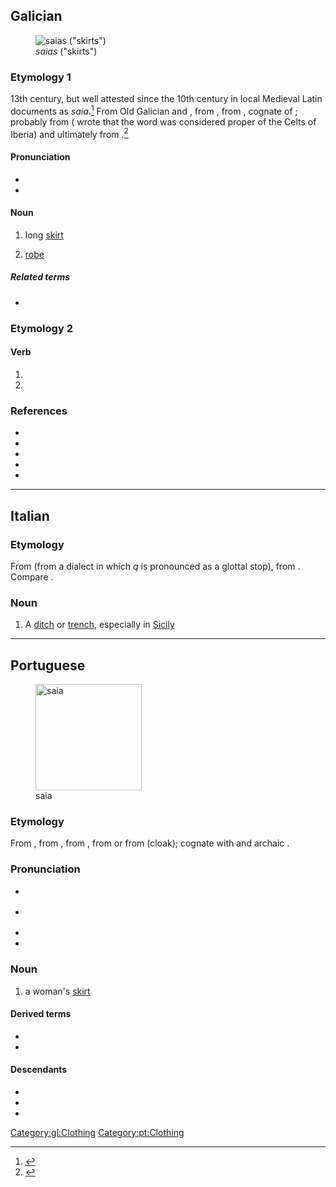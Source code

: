 {{also|Saia|saía}}
==Galician==
[[File:Dark Dancers.jpg|thumb|''saias'' ("skirts")]]
===Etymology 1===
13th century, but well attested since the 10th century in local Medieval Latin documents as ''saia''.<ref>{{R:LHP|saia}}</ref> From Old Galician and {{inh|gl|roa-opt|saya}}, from {{inh|gl|VL.|*săgĭa}}, from {{inh|gl|la|sagum}}, cognate of {{cog|grc|σάγος}}; probably from {{der|gl|qfa-sub-ibe|-}} ({{w|Apian}} wrote that the word was considered proper of the Celts of Iberia) and ultimately from {{der|gl|cel|-}}.<ref>{{R:DCECH|saya}}</ref>

====Pronunciation====
* {{IPA|/ˈsaja̝/|lang=gl}}
* {{audio|gl-saia.ogg|Audio|lang=gl}}

====Noun====
{{gl-noun|f}}

# long [[skirt]] {{gloss|women's clothing}}
#: {{syn|gl|faldra}}
# {{lb|gl|dated}} [[robe]]

=====Related terms=====
* {{l|gl|saio}}

===Etymology 2===

====Verb====
{{gl-verb-form}}

# {{inflection of|saír||lang=gl|1|s|pres|subj}}
# {{inflection of|saír||lang=gl|3|s|pres|subj}}

===References===
* {{R:DDGM|saya}}
* {{R:gl:CX|saya}}
* {{R:DDLG}}
* {{R:TILG}}
* {{R:TLPGP}}
<references/>
[[Category:gl:Clothing]]

----

==Italian==

===Etymology===
From {{etyl|ar|it}} {{m|ar|سَاقِيَة||irrigation}} (from a dialect in which ''q'' is pronounced as a glottal stop), from {{m|ar|سَقَى||to irrigate}}. Compare {{cog|es|acequia}}.

===Noun===
{{it-noun|f}}

# {{lb|it|regional}} A [[ditch]] or [[trench]], especially in [[Sicily]]

----

==Portuguese==
[[File:Wrapskirt.jpg|thumb|170px|saia]]

===Etymology===
From {{inh|pt|roa-opt|saya}}, from {{inh|pt|VL.|*săgĭa}}, from {{inh|pt|la|sagum}}, from {{der|pt|cel-gau|*sagos}} or from {{der|pt|grc|σάγος}} (cloak); cognate with {{cog|gl|saia}} and archaic {{cog|es|saya}}.

===Pronunciation===
* {{a|PT}} {{IPA|/ˈsajɐ/|lang=pt}}
* {{a|BR}} {{IPA|/ˈsaja/|lang=pt}}
* {{hyphenation|sai|a|lang=pt}}
* {{rhymes|aja|lang=pt}}

===Noun===
{{pt-noun|f|pl=saias}}

# a woman's [[skirt]]

====Derived terms====
* {{l|pt|minissaia}}
* {{l|pt|saiote}}

====Descendants====
* {{desc|bor=1|bn|শায়া}}
* {{desc|bor=1|kea|saia}}
* {{desc|bor=1|kbc|jaye}}

[[Category:pt:Clothing]]